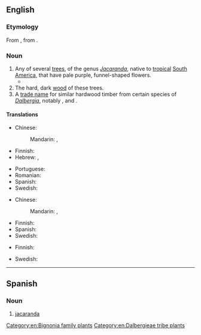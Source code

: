 {{also|Jacaranda|jacarandá}}
==English==

===Etymology===
From {{bor|en|pt|jacarandá}}, from {{der|en|tpw|yacaranda}}.

===Noun===
{{wikipedia}}
{{en-noun}}

# Any of several [[tree]]s, of the genus ''[[Jacaranda]]'', native to [[tropical]] [[South America]], that have pale purple, funnel-shaped flowers.
#* {{quote-book|en|year=2020|author=[[w:Brit Bennett|Brit Bennett]]|title=[[w:The Vanishing Half|The Vanishing Half]]|publisher=Dialogue Books|page=147|passage=They passed slowly under the '''jacaranda''' trees beginning to bloom lavender over their heads.}}
# The hard, dark [[wood]] of these trees.
# A [[trade name]] for similar hardwood timber from certain species of ''[[Dalbergia]]'', notably {{taxlink|Dalbergia frutescens|species|noshow=1}}, {{taxlink|Dalbergia nigra|species|noshow=1}} and {{taxlink|Dalbergia refusa|species|noshow=1}}.

====Translations====
{{trans-top|tree}}
* Chinese:
*: Mandarin: {{t|cmn|藍花楹}}, {{t|cmn|蓝花楹|tr=lánhuāyíng}}
* Finnish: {{t+|fi|jakaranda}}
* Hebrew: {{t|he|סיגלון|m|tr=siglón}}, {{t|he|יקרנדה|f|tr=yakaránda}}
{{trans-mid}}
* Portuguese: {{t+|pt|jacarandá}}
* Romanian: {{t+|ro|palisandru|m}}
* Spanish: {{t|es|jacaranda|f}}
* Swedish: {{t+|sv|jakaranda|c}}
{{trans-bottom}}

{{trans-top|wood}}
* Chinese:
*: Mandarin: {{t|cmn|藍花楹}}, {{t|cmn|蓝花楹|tr=lánhuāyíng}}
{{trans-mid}}
* Finnish: {{t+|fi|jakaranda}}
* Spanish: {{t|es|jacaranda|f}}
* Swedish: {{t+|sv|jakaranda}}
{{trans-bottom}}

{{trans-top|trade name}}
* Finnish: {{t+|fi|jakaranda}}
{{trans-mid}}
{{trans-bottom}}

{{checktrans-top}}
* Swedish: {{t+check|sv|jakaranda|c}}
{{trans-mid}}
{{trans-bottom}}

[[Category:en:Bignonia family plants]]
[[Category:en:Dalbergieae tribe plants]]

----

==Spanish==

===Noun===
{{es-noun|f}}

# [[#English|jacaranda]]